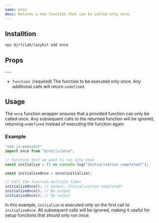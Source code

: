 ```yaml
---
name: once
desc: Returns a new function that can be called only once.
---
```


<CodePreview methodName="once"/>

## Installtion

```bash
npx @jrtilak/lazykit add once
```

## Props
<PropsTable methodName="once"/>
 ---


- `function`: (required) The function to be executed only once. Any additional calls will return `undefined`.

## Usage

The `once` function wrapper ensures that a provided function can only be called once. Any subsequent calls to the returned function will be ignored, returning `undefined` instead of executing the function again.

### Example

```javascript
"use js-executor"
import once from "@/utils/once";

// Function that we want to run only once
const initialize = () => console.log("Initialization completed!");

const initializeOnce = once(initialize);

// Call the function multiple times
initializeOnce(); // Output: Initialization completed!
initializeOnce(); // No output
initializeOnce(); // No output
```

In this example, `initialize` is executed only on the first call to `initializeOnce`. All subsequent calls will be ignored, making it useful for setup functions that should only run once.